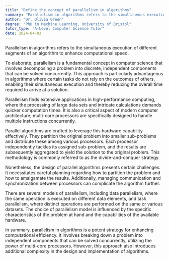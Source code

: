 ```yaml
---
title: "Define the concept of parallelism in algorithms"
summary: "Parallelism in algorithms refers to the simultaneous execution of different parts of an algorithm to improve computational speed."
author: "Dr. Olivia Green"
degree: "PhD in Machine Learning, University of Bristol"
tutor_type: "A-Level Computer Science Tutor"
date: 2024-04-03
---
```


Parallelism in algorithms refers to the simultaneous execution of different segments of an algorithm to enhance computational speed.

To elaborate, parallelism is a fundamental concept in computer science that involves decomposing a problem into discrete, independent components that can be solved concurrently. This approach is particularly advantageous in algorithms where certain tasks do not rely on the outcomes of others, enabling their simultaneous execution and thereby reducing the overall time required to arrive at a solution.

Parallelism finds extensive applications in high-performance computing, where the processing of large data sets and intricate calculations demands quicker computation times. It is also a critical aspect of modern computer architecture; multi-core processors are specifically designed to handle multiple instructions concurrently.

Parallel algorithms are crafted to leverage this hardware capability effectively. They partition the original problem into smaller sub-problems and distribute these among various processors. Each processor independently tackles its assigned sub-problem, and the results are subsequently aggregated to yield the solution to the original problem. This methodology is commonly referred to as the divide-and-conquer strategy.

Nonetheless, the design of parallel algorithms presents certain challenges. It necessitates careful planning regarding how to partition the problem and how to amalgamate the results. Additionally, managing communication and synchronization between processors can complicate the algorithm further.

There are several models of parallelism, including data parallelism, where the same operation is executed on different data elements, and task parallelism, where distinct operations are performed on the same or various datasets. The choice of parallelism model is influenced by the specific characteristics of the problem at hand and the capabilities of the available hardware.

In summary, parallelism in algorithms is a potent strategy for enhancing computational efficiency. It involves breaking down a problem into independent components that can be solved concurrently, utilizing the power of multi-core processors. However, this approach also introduces additional complexity in the design and implementation of algorithms.
    